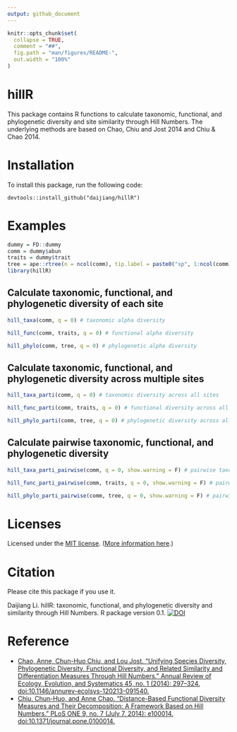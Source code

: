 ```yaml
---
output: github_document
---
```


<!-- README.md is generated from README.Rmd. Please edit that file -->

```r
knitr::opts_chunk$set(
  collapse = TRUE,
  comment = "##",
  fig.path = "man/figures/README-",
  out.width = "100%"
)
```

# hillR

This package contains R functions to calculate taxonomic, functional, and phylogenetic diversity and site similarity through Hill Numbers. The underlying methods are based on Chao, Chiu and Jost 2014 and Chiu & Chao 2014.

# Installation

To install this package, run the following code:

    devtools::install_github("daijiang/hillR")

# Examples

```r
dummy = FD::dummy
comm = dummy$abun
traits = dummy$trait
tree = ape::rtree(n = ncol(comm), tip.label = paste0("sp", 1:ncol(comm)))
library(hillR)
```

## Calculate taxonomic, functional, and phylogenetic diversity of each site

```r
hill_taxa(comm, q = 0) # taxonomic alpha diversity

hill_func(comm, traits, q = 0) # functional alpha diversity

hill_phylo(comm, tree, q = 0) # phylogenetic alpha diversity
```

## Calculate taxonomic, functional, and phylogenetic diversity across multiple sites

```r
hill_taxa_parti(comm, q = 0) # taxonomic diversity across all sites

hill_func_parti(comm, traits, q = 0) # functional diversity across all sites

hill_phylo_parti(comm, tree, q = 0) # phylogenetic diversity across all sites
```

## Calculate pairwise taxonomic, functional, and phylogenetic diversity

```r
hill_taxa_parti_pairwise(comm, q = 0, show.warning = F) # pairwise taxonomic diversity

hill_func_parti_pairwise(comm, traits, q = 0, show.warning = F) # pairwise functional diversity

hill_phylo_parti_pairwise(comm, tree, q = 0, show.warning = F) # pairwise phylogenetic diversity
```
    
# Licenses

Licensed under the [MIT license](LICENSE). ([More information here](http://en.wikipedia.org/wiki/MIT_License).)

# Citation

Please cite this package if you use it.

Daijiang Li. hillR: taxonomic, functional, and phylogenetic diversity and similarity through Hill Numbers. R package version 0.1. [![DOI](https://zenodo.org/badge/31509531.svg)](https://zenodo.org/badge/latestdoi/31509531)

# Reference

- [Chao, Anne, Chun-Huo Chiu, and Lou Jost. “Unifying Species Diversity, Phylogenetic Diversity, Functional Diversity, and Related Similarity and Differentiation Measures Through Hill Numbers.” Annual Review of Ecology, Evolution, and Systematics 45, no. 1 (2014): 297–324. doi:10.1146/annurev-ecolsys-120213-091540.](http://dx.doi.org/10.1146/annurev-ecolsys-120213-091540)
- [Chiu, Chun-Huo, and Anne Chao. “Distance-Based Functional Diversity Measures and Their Decomposition: A Framework Based on Hill Numbers.” PLoS ONE 9, no. 7 (July 7, 2014): e100014. doi:10.1371/journal.pone.0100014.](http://dx.doi.org/10.1371/journal.pone.0100014)
